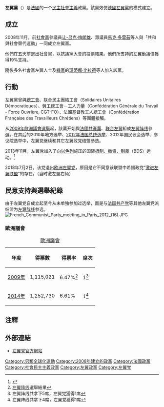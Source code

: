 {{NoteTA |G1=Country}}
{{Infobox political party
|name = 左翼黨
|native_name = Parti de Gauche
|logo = File:Nouveau logotype PG.svg
|colorcode = {{Party meta/color/法国Gauche翼党}}
|leader1_title = 协调员
|leader1_name = Eric Coquerel<br>Danielle Simonnet
|foundation = 2008年12月
|split=[[社会党_(法国)|社会党]]
|ideology =[[共和主义|共和主义]]<br>[[另類全球化|另類全球化]]<br>[[民主社会主义|民主社会主义]]<br>[[生態社會主義|生態社會主義]]<br>[[环境保护主义|环境保护主义]]<br>[[左翼民粹主義|左翼民粹主義]]<ref>{{cite news|language=fr|url=http://www.lexpress.fr/actualite/politique/le-pen-melenchon-la-mode-est-au-langage-populiste_1237437.html|title=Le Pen-Mélenchon: la mode est au langage populiste|author=Denis Tugdual|work=L'Express|date=2013-04-05|accessdate=2018-10-30|archive-date=2015-10-14|archive-url=https://web.archive.org/web/20151014153331/http://www.lexpress.fr/actualite/politique/le-pen-melenchon-la-mode-est-au-langage-populiste_1237437.html|dead-url=no}}</ref><ref>{{cite news|language=fr|url=http://www.slate.fr/story/70687/melenchon-populisme-vintage|title=Le populisme "vintage" de Jean-Luc Mélenchon, trop élaboré pour être efficace|author=Jean-Laurent Cassely|work=Slate|date=2013-04-15|accessdate=2018-10-30|archive-date=2015-10-24|archive-url=https://web.archive.org/web/20151024143706/http://www.slate.fr/story/70687/melenchon-populisme-vintage|dead-url=no}}</ref><br>[[主权|左翼主权主义]]<br>[[反资本主义|反资本主义]]<br>反[[新自由主义|新自由主义]]<br>[[反法西斯主义|反法西斯主义]]<br>[[歐洲懷疑主義|较欧洲怀疑主义]]
|european = [[歐洲左翼黨|歐洲左翼黨]]（2018年以前）
|europarl = [[歐洲聯合左翼/北歐綠色左翼|歐洲聯合左翼/北歐綠色左翼]]
|national =[[左翼阵线_(法国)|左翼阵线]]（2008年－2016年）<br>[[生态和社会人民新联盟|生态和社会人民新联盟]]<br>（2022年－今）
|colours = [[紅色|紅色]]和[[綠色|綠色]]
|headquarters =[[巴黎|巴黎]]
|membership={{decrease}} 6000<ref>[https://www.upr.fr/actualite/france/la-tres-instructive-publication-des-comptes-2017-des-partis-politiques-par-la-cnccfp-lupr-le-plus-grand-parti-independant-de-france-et-le-3e-par-le-nombre-dadherents/ La très instructive publication des comptes 2017 des partis politiques par la CNCCFP] {{Wayback|url=https://www.upr.fr/actualite/france/la-tres-instructive-publication-des-comptes-2017-des-partis-politiques-par-la-cnccfp-lupr-le-plus-grand-parti-independant-de-france-et-le-3e-par-le-nombre-dadherents/ |date=20190125130939 }} 2019年1月25日</ref>
|membership_year=2018年
|website = [http://www.lepartidegauche.fr/ http://www.lepartidegauche.fr/]
|seats1_title    = [[法国国民议会|国民议会]]
|seats1          = {{Composition bar|8|577|hex={{Party meta/color/法国Gauche翼党}}}}
|seats2_title    = [[法国参议院|参议院]]
|seats2          = {{Composition bar|0|348|hex={{Party meta/color/法国Gauche翼党}}}}
|seats3_title    = [[欧洲议会|欧洲议会]]
|seats3          = {{Composition bar|2|74|hex={{Party meta/color/法国Gauche翼党}}}}
|seats4_title    = [[大区委员会_(法国)|大区委员会]]
|seats4          = {{Composition bar|7|1757|hex={{Party meta/color/法国Gauche翼党}}}}
|国家=法国
|position=[[左翼|左翼]]}}
'''左翼黨'''（{{lang-fr|Parti de gauche，缩写为PG}}）是[[法國|法國]]的一个[[民主社會主義|民主社會主義]]政黨。該黨效仿[[左翼党_(德国)|德國左翼黨]]的模式建立。

== 成立 ==
2008年11月，前[[社會黨_(法國)|社會黨]]參議員[[让-吕克·梅朗雄|让-吕克·梅朗雄]]、眾議員[[馬克·多雷茲|馬克·多雷茲]]等人與「共和與社會替代運動」一同成立左翼黨。

他們在五天前退出社會黨，以抗議黨大會的投票結果。他們所支持的左翼動議僅獲得19%支持。

隨後多名社會黨左翼人士及[[綠黨_(法國)|綠黨]]的[[玛蒂娜·比拉德|玛蒂娜·比拉德]]等人加入該黨。

==行動==
左翼黨曾與[[總工會_(法國)|總工會]]、联合民主團結工會（Solidaires Unitaires Démocratiques）、勞工總工會－工人力量（Confédération Générale du Travail - Force Ouvrière, CGT-FO）、法國基督教工人總工會（Confédération Française des Travailleurs Chrétiens）等團體接觸。

从[[2009年歐洲議會選舉_(法國)|2009年歐洲議會選舉]]起，該黨开始與[[法國共產黨|法國共產黨]]、[[联合左翼_(法国)|联合左翼]]組成[[左翼阵线_(法国)|左翼阵线]]參選。在其后的2010年地方选举、[[2012年法国总统选举|2012年法国总统选举]]、2012年国民议会选举、参议院选举中，左翼党继续和其它左翼政党结盟参选。

2013年11月，左翼党加入了向[[以色列|以色列]]施压的国际[[抵制、撤资、制裁|抵制、撤资、制裁]]（BDS）运动。<ref>{{cite web |url=http://www.lepartidegauche.fr/actualites/communique/le-parti-gauche-s-engage-dans-les-campagnes-boycott-desinvestissement-sanctions-l-egard-d-israel-25718 |title=Le Parti de Gauche s'engage dans les campagnes boycott, désinvestissement, sanctions, à l'égard d'Israël |publisher=Le Parti de Gauche |deadurl=yes |archiveurl=https://web.archive.org/web/20131121182203/http://www.lepartidegauche.fr/actualites/communique/le-parti-gauche-s-engage-dans-les-campagnes-boycott-desinvestissement-sanctions-l-egard-d-israel-25718 |archivedate=2013-11-21 }}</ref>

2018年7月2日，该党退出[[欧洲左翼党|欧洲左翼党]]，原因是它不同意该联盟中希腊政党“[[激进左翼联盟|激进左翼联盟]]”的存在。（当时激左盟右倾）

==民意支持與選舉紀錄==
由于左翼党自成立起至今从未单独参加过选举，而是与[[法国共产党|法国共产党]]等其他左翼党派结盟为[[左翼阵线_(法国)|左翼阵线]]参选。
[[File:French_Communist_Party_meeting_in_Paris_2012_(16).JPG|thumb]]
===歐洲議會===

{| class="wikitable"
|+ [[歐洲議會|歐洲議會]]
! 年度
! 得票數
! 得票率
! 席次
|-
! [[2009年歐洲議會選舉_(法國)|2009年]]
| 1,115,021
| 6.47%<ref>[[左翼阵线_(法国)|左翼阵线]]選舉結果</ref>
| 1<ref>左翼阵线共拿下5席，左翼党獲得1席</ref>
|-
! [[2014年歐洲議會選舉_(法國)|2014年]]
| 1,252,730
| 6.61%
| 1<ref>左翼阵线共拿下4席，左翼党獲得1席</ref>
|}

==注釋==
{{reflist}}

==外部連結==
*[http://www.lepartidegauche.fr/ 左翼党官方網站] {{Wayback|url=http://www.lepartidegauche.fr/ |date=20201112003133 }}

{{法國政黨}}
{{欧洲议会左翼党派}}
{{Portal bar|法国|政治}}
[[Category:另類全球化運動|Category:另類全球化運動]]
[[Category:2008年建立的政黨|Category:2008年建立的政黨]]
[[Category:法國政黨|Category:法國政黨]]
[[Category:社會民主主義政黨|Category:社會民主主義政黨]]
[[Category:左翼政黨|Category:左翼政黨]]
[[Category:左翼党|Category:左翼党]]